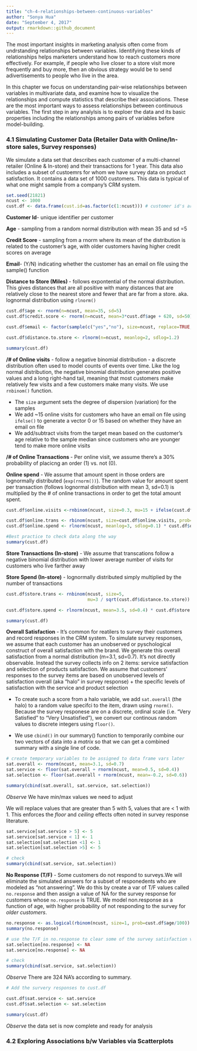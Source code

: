 ```yaml
---
title: "ch-4-relationships-between-continuous-variables"
author: "Sonya Hua"
date: "September 4, 2017"
output: rmarkdown::github_document
---
```


The most important insights in marketing analysis often come from undrstanding relationships between variables. Identifying these kinds of relationships helps marketers understand how to reach customers more effectively. For example, if people who live closer to a store visit more frequently and buy more, then an obvious strategy would be to send adivertisements to people who live in the area. 

In this chapter we focus on understanding pair-wise relationships between variables in multivariate data, and examine how to visualize the relationships and compute statistics that describe their associations. These are the most important ways to assess relationships between continuous variables. The first step in any analylsis is to exploer the data and its basic properties including the relationships among pairs of variables before model-building. 

### 4.1 Simulating Customer Data (Retailer Data with Online/In-store sales, Survey responses)

We simulate a data set that describes each customer of a multi-channel retailer (Online & In-store) and their transactions for 1 year. This data also includes a subset of custoemrs for whom we have survey data on product satisfaction. It contains a data set of 1000 customers. This data is typical of what one might sample from a company's CRM system. 

```r
set.seed(21821)
ncust <- 1000 
cust.df <- data.frame(cust.id=as.factor(c(1:ncust))) # customer id's are factors


```


**Customer Id**- unique identifier per customer

**Age** - sampling from a random normal distribution with mean 35 and sd =5

**Credit Score** - sampling from a rnorm where its mean of the distribution is related to the customer's age, with older customers having higher credit scores on average

**Email**-  (Y/N) indicating whether the customer has an email on file using the sample() function

**Distance to Store (Miles) **- follows expontential of the normal distribution. This gives distances that are all positive with many distances that are relatively close to the nearest store and fewer that are far from a store. aka. lognormal distribution using `rlnorm()`
```r
cust.df$age <- rnorm(n=ncust, mean=35, sd=5)
cust.df$credit.score <- rnorm(n=ncust, mean=3*cust.df$age + 620, sd=50)

cust.df$email <- factor(sample(c("yes","no"), size=ncust, replace=TRUE, prob=c(0.8,0.2))) # Factor var with yes, no

cust.df$distance.to.store <- rlnorm(n=ncust, meanlog=2, sdlog=1.2)

summary(cust.df)

```

**/# of Online visits** - follow a negative binomial distribution - a discrete distribution often used to model counts of events over time. Like the log normal distribution, the negative binomial distribution generates positive values and a long right-hand tail, meaning that most customers make relatively few visits and a few customers make many visits. We use `rnbinom()` function.

* The `size` argument sets the degree of dispersion (variation) for the samples
* We add ~15 online visits for customers who have an email on file using `ifelse()` to generate a vector 0 or 15 based on whether they have an email on file
* We add/subtract visits from the target mean based on the customer's age relative to the sample median since customers who are younger tend to make more online visits

**/# of Online Transactions **- Per online visit, we assume there's a 30% probability of placicng an order (1) vs. not (0). 

**Online spend** - We assume that amount spent in those orders are lognormally distributed (`exp(rnorm())`). The random value for amount spent per transaction (follows lognormal distribution with mean 3, sd=0.1) is multiplied by the # of online transactions in order to get the total amount spent. 
```r
cust.df$online.visits <-rnbinom(ncust, size=0.3, mu=15 + ifelse(cust.df$email=="yes",15,0) - 0.7 * (cust.df$age-median(cust.df$age)))

cust.df$online.trans <- rbinom(ncust, size=cust.df$online.visits, prob=0.3)
cust.df$online.spend <- rlnorm(ncust, meanlog=3, sdlog=0.1) * cust.df$online.trans

#Best practice to check data along the way
summary(cust.df)
```


**Store Transactions (In-store)** - We assume that transcations follow a negative binomial distribution with lower average number of visits for customers who live farther away

**Store Spend (In-store)** - lognormally distributed simply multiplied by the number of transactions

```r
cust.df$store.trans <- rnbinom(ncust, size=5,
                               mu=3 / sqrt(cust.df$distance.to.store))

cust.df$store.spend <- rlnorm(ncust, mean=3.5, sd=0.4) * cust.df$store.trans

summary(cust.df)
```


**Overall Satisfaction** - It's common for reatilers to survey their customers and record responses in the CRM system. To simulate survey responses, we assume that each customer has an unobserved or pyschological construct of overall satisfaction with the brand. We generate this overall satisfaction from a normal distribution (m=3.1, sd=0.7). It's not directly observable. Instead the survey collects info on 2 items: service satisfaction and selection of products satisfaction. We assume that customers' responses to the survey items are based on unobserved levels of satisfaction overall (aka "halo" in survey response) + the specific levels of satisfaction with the service and product selection

* To create such a score from a halo variable, we add `sat.overall` (the halo) to a random value specifci to the item, drawn using `rnorm()`. Because the survey responese are on a discrete, ordinal scale (i.e. "Very Satisfied" to "Very Unsatisfied"), we convert our continous random values to discrete integers using `floor()`. 

* We use `cbind()` in our summary() function to temporarily combine our two vectors of data into a *matrix* so that we can get a combined summary with a single line of code. 

```r
# create temporary variables to be assigned to data frame vars later
sat.overall <- rnorm(ncust, mean=3.1, sd=0.7)
sat.service <- floor(sat.overall + rnorm(ncust, mean=0.5, sd=0.4))
sat.selection <- floor(sat.overall + rnorm(ncust, mean=-0.2, sd=0.6))

summary(cbind(sat.overall, sat.service, sat.selection))
```
*Observe* We have min/max values we need to adjust

We will replace values that are greater than 5 with 5, values that are < 1 with 1. This enforces the *floor* and *ceiling* effects often noted in survey response literature. 
```r
sat.service[sat.service > 5] <- 5
sat.service[sat.service < 1] <- 1
sat.selection[sat.selection <1] <- 1
sat.selection[sat.selection >5] <- 5

# check
summary(cbind(sat.service, sat.selection))
```

**No Response (T/F)** - Some customers do not respond to surveys.We will eliminate the simulated answers for a subset of responedents who are modeled as "not answering". We do this by create a var of T/F values called `no.response` and then assign a value of NA for the survey response for customers whose `no.response` is TRUE. We model non.response as a function of age, with higher probability of not responding to the survey for *older customers*. 

```r
no.response <- as.logical(rbinom(ncust, size=1, prob=cust.df$age/100))
summary(no.response)

# use the T/F in no.response to clear some of the survey satisfaction values for some customers
sat.selection[no.response] <- NA
sat.service[no.response] <- NA

# check
summary(cbind(sat.service, sat.selection))
```
*Observe* There are 324 NA's according to summary.

```r
# Add the survery responses to cust.df

cust.df$sat.service <- sat.service
cust.df$sat.selection <- sat.selection

summary(cust.df)
```
*Observe* the data set is now complete and ready for analysis 

### 4.2 Exploring Associations b/w Variables via Scatterplots

